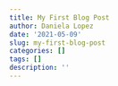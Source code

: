 ```yaml
---
title: My First Blog Post
author: Daniela Lopez
date: '2021-05-09'
slug: my-first-blog-post
categories: []
tags: []
description: ''
---
```


